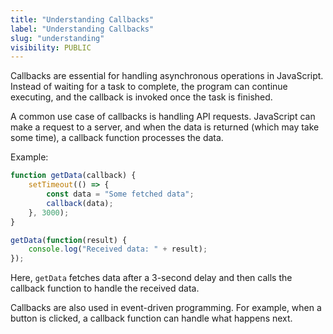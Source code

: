 ```yaml
---
title: "Understanding Callbacks"
label: "Understanding Callbacks"
slug: "understanding"
visibility: PUBLIC
---
```

Callbacks are essential for handling asynchronous operations in JavaScript. Instead of waiting for a task to complete, the program can continue executing, and the callback is invoked once the task is finished.

A common use case of callbacks is handling API requests. JavaScript can make a request to a server, and when the data is returned (which may take some time), a callback function processes the data.

Example:
```js
function getData(callback) {
    setTimeout(() => {
        const data = "Some fetched data";
        callback(data);
    }, 3000);
}

getData(function(result) {
    console.log("Received data: " + result);
});
```
Here, `getData` fetches data after a 3-second delay and then calls the callback function to handle the received data.

Callbacks are also used in event-driven programming. For example, when a button is clicked, a callback function can handle what happens next.

